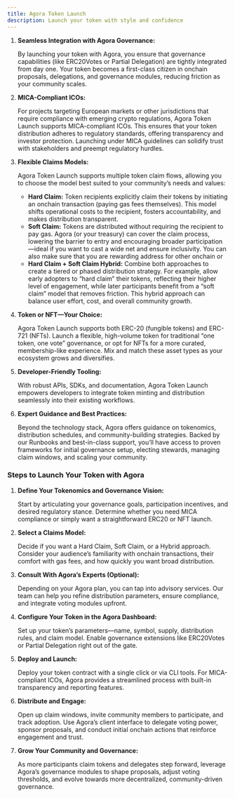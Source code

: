 ```yaml
---
title: Agora Token Launch
description: Launch your token with style and confidence
---
```


1. **Seamless Integration with Agora Governance:**
    
    By launching your token with Agora, you ensure that governance capabilities (like ERC20Votes or Partial Delegation) are tightly integrated from day one. Your token becomes a first-class citizen in onchain proposals, delegations, and governance modules, reducing friction as your community scales.
    
2. **MICA-Compliant ICOs:**
    
    For projects targeting European markets or other jurisdictions that require compliance with emerging crypto regulations, Agora Token Launch supports MICA-compliant ICOs. This ensures that your token distribution adheres to regulatory standards, offering transparency and investor protection. Launching under MICA guidelines can solidify trust with stakeholders and preempt regulatory hurdles.
    
3. **Flexible Claims Models:**
    
    Agora Token Launch supports multiple token claim flows, allowing you to choose the model best suited to your community’s needs and values:
    
    - **Hard Claim:** Token recipients explicitly claim their tokens by initiating an onchain transaction (paying gas fees themselves). This model shifts operational costs to the recipient, fosters accountability, and makes distribution transparent.
    - **Soft Claim:** Tokens are distributed without requiring the recipient to pay gas. Agora (or your treasury) can cover the claim process, lowering the barrier to entry and encouraging broader participation—ideal if you want to cast a wide net and ensure inclusivity. You can also make sure that you are rewarding address for other onchain or
    - **Hard Claim + Soft Claim Hybrid:** Combine both approaches to create a tiered or phased distribution strategy. For example, allow early adopters to “hard claim” their tokens, reflecting their higher level of engagement, while later participants benefit from a “soft claim” model that removes friction. This hybrid approach can balance user effort, cost, and overall community growth.
4. **Token or NFT—Your Choice:**
    
    Agora Token Launch supports both ERC-20 (fungible tokens) and ERC-721 (NFTs). Launch a flexible, high-volume token for traditional “one token, one vote” governance, or opt for NFTs for a more curated, membership-like experience. Mix and match these asset types as your ecosystem grows and diversifies.
    
5. **Developer-Friendly Tooling:**
    
    With robust APIs, SDKs, and documentation, Agora Token Launch empowers developers to integrate token minting and distribution seamlessly into their existing workflows. 
    
6. **Expert Guidance and Best Practices:**
    
    Beyond the technology stack, Agora offers guidance on tokenomics, distribution schedules, and community-building strategies. Backed by our Runbooks and best-in-class support, you’ll have access to proven frameworks for initial governance setup, electing stewards, managing claim windows, and scaling your community.
    

### Steps to Launch Your Token with Agora

1. **Define Your Tokenomics and Governance Vision:**
    
    Start by articulating your governance goals, participation incentives, and desired regulatory stance. Determine whether you need MICA compliance or simply want a straightforward ERC20 or NFT launch.
    
2. **Select a Claims Model:**
    
    Decide if you want a Hard Claim, Soft Claim, or a Hybrid approach. Consider your audience’s familiarity with onchain transactions, their comfort with gas fees, and how quickly you want broad distribution.
    
3. **Consult With Agora’s Experts (Optional):**
    
    Depending on your Agora plan, you can tap into advisory services. Our team can help you refine distribution parameters, ensure compliance, and integrate voting modules upfront.
    
4. **Configure Your Token in the Agora Dashboard:**
    
    Set up your token’s parameters—name, symbol, supply, distribution rules, and claim model. Enable governance extensions like ERC20Votes or Partial Delegation right out of the gate.
    
5. **Deploy and Launch:**
    
    Deploy your token contract with a single click or via CLI tools. For MICA-compliant ICOs, Agora provides a streamlined process with built-in transparency and reporting features.
    
6. **Distribute and Engage:**
    
    Open up claim windows, invite community members to participate, and track adoption. Use Agora’s client interface to delegate voting power, sponsor proposals, and conduct initial onchain actions that reinforce engagement and trust.
    
7. **Grow Your Community and Governance:**
    
    As more participants claim tokens and delegates step forward, leverage Agora’s governance modules to shape proposals, adjust voting thresholds, and evolve towards more decentralized, community-driven governance.